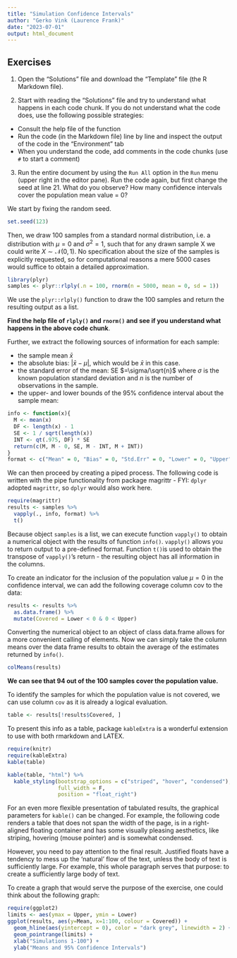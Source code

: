 ```yaml
---
title: "Simulation Confidence Intervals"
author: "Gerko Vink (Laurence Frank)"
date: "2023-07-01"
output: html_document
---
```


## Exercises

1. Open the "Solutions" file and download the "Template" file (the R Markdown file).

2. Start with reading the "Solutions" file and try to understand what happens in each code chunk. If you do not understand what the code does, use the following possible strategies:
  + Consult the help file of the function
  + Run the code (in the Markdown file) line by line and inspect the output of the code in the "Environment" tab
  + When you understand the code, add comments in the code chunks (use `#` to start a comment)

3. Run the entire document by using the `Run All` option in the `Run` menu (upper right in the editor pane). Run the code again, but first change the seed at line 21. What do you observe? How many confidence intervals cover the population mean value = 0? 

We start by fixing the random seed. 
```r
set.seed(123)
```
Then, we draw 100 samples from a standard normal distribution, i.e. a distribution with $\mu=0$ and $\sigma^2=1$, such that for any drawn sample X we could write $X ∼ \mathcal{N}(0,1)$. No specification about the size of the samples is explicitly requested, so for computational reasons a mere 5000 cases would suffice to obtain a detailed approximation.

```r
library(plyr)
samples <- plyr::rlply(.n = 100, rnorm(n = 5000, mean = 0, sd = 1))
```
We use the `plyr::rlply()` function to draw the 100 samples and return the resulting output as a list. 

**Find the help file of `rlply()` and `rnorm()` and see if you understand what happens in the above code chunk**. 

Further, we extract the following sources of information for each sample:

* the sample mean $\bar{x}$
* the absolute bias: $|\bar{x} - \mu |$, which would be $\bar{x}$ in this case.
* the standard error of the mean: SE $=\sigma/\sqrt{n}$ where $\sigma$ is the 
known population standard deviation and $n$ is the number of observations in the 
sample.
* the upper- and lower bounds of the 95% confidence interval about the sample mean:
```r
info <- function(x){ 
  M <- mean(x)
  DF <- length(x) - 1
  SE <- 1 / sqrt(length(x))
  INT <- qt(.975, DF) * SE
  return(c(M, M - 0, SE, M - INT, M + INT))
}
format <- c("Mean" = 0, "Bias" = 0, "Std.Err" = 0, "Lower" = 0, "Upper" = 0)
```
We can then proceed by creating a piped process. The following code is written with the pipe functionality from package magrittr - FYI: `dplyr` adopted `magrittr`, so `dplyr` would also work here.
```r
require(magrittr)
results <- samples %>%
  vapply(., info, format) %>%
  t()
```
Because object `samples` is a list, we can execute function `vapply()` to obtain a numerical object with the results of function `info()`. `vapply()` allows you to return output to a pre-defined format. Function `t()`is used to obtain the transpose of `vapply()`’s return - the resulting object has all information in the columns.

To create an indicator for the inclusion of the population value $\mu=0$ in the confidence interval, we can add the following coverage column cov to the data:

```r
results <- results %>%
  as.data.frame() %>%
  mutate(Covered = Lower < 0 & 0 < Upper)
```
Converting the numerical object to an object of class data.frame allows for a more convenient calling of elements. Now we can simply take the column means over the data frame results to obtain the average of the estimates returned by `info()`.
```r
colMeans(results)
```
**We can see that 94 out of the 100 samples cover the population value.**

To identify the samples for which the population value is not covered, we can use column `cov` as it is already a logical evaluation.

```r
table <- results[!results$Covered, ]
```
To present this info as a table, package `kableExtra` is a wonderful extension to use with both rmarkdown and LATEX.
```r
require(knitr)
require(kableExtra)
kable(table)
```

```r
kable(table, "html") %>%
  kable_styling(bootstrap_options = c("striped", "hover", "condensed"),
                full_width = F,
                position = "float_right")
```
For an even more flexible presentation of tabulated results, the graphical parameters for `kable()` can be changed. For example, the following code renders a table that does not span the width of the page, is in a right-aligned floating container and has some visually pleasing aesthetics, like striping, hovering (mouse pointer) and is somewhat condensed.

However, you need to pay attention to the final result. Justified floats have a tendency to mess up the ‘natural’ flow of the text, unless the body of text is sufficiently large. For example, this whole paragraph serves that purpose: to create a sufficiently large body of text.

To create a graph that would serve the purpose of the exercise, one could think about the following graph:
```r
require(ggplot2)
limits <- aes(ymax = Upper, ymin = Lower)
ggplot(results, aes(y=Mean, x=1:100, colour = Covered)) + 
  geom_hline(aes(yintercept = 0), color = "dark grey", linewidth = 2) + 
  geom_pointrange(limits) + 
  xlab("Simulations 1-100") +
  ylab("Means and 95% Confidence Intervals")
```


